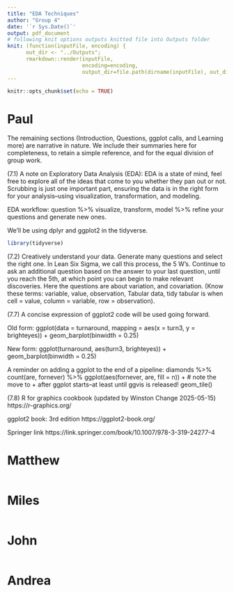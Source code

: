 ```yaml
---
title: "EDA Techniques"
author: "Group 4"
date: '`r Sys.Date()`'
output: pdf_document
# following knit options outputs knitted file into Outputs folder
knit: (function(inputFile, encoding) {
      out_dir <- "../Outputs";
      rmarkdown::render(inputFile,
                        encoding=encoding,
                        output_dir=file.path(dirname(inputFile), out_dir))})
---
```


```r
knitr::opts_chunk$set(echo = TRUE)
```

# Paul

The remaining sections (Introduction, Questions, ggplot calls, and Learning more) are narrative in nature. We include their summaries here for completeness, to retain a simple reference, and for the equal division of group work.

(7.1) A note on Exploratory Data Analysis (EDA): EDA is a state of mind, feel free to explore all of the ideas that come to you whether they pan out or not. Scrubbing is just one important part, ensuring the data is in the right form for your analysis--using visualization, transformation, and modeling.

EDA workflow: question %>% visualize, transform, model %>% refine your questions and generate new ones.

We'll be using dplyr and ggplot2 in the tidyverse.
```r
library(tidyverse)
```

(7.2) Creatively understand your data. Generate many questions and select the right one. In Lean Six Sigma, we call this process, the 5 W's. Continue to ask an additional question based on the answer to your last question, until you reach the 5th, at which point you can begin to make relevant discoveries. Here the questions are about variation, and covariation. (Know these terms: variable, value, observation, Tabular data, tidy tabular is when cell = value, column = variable, row = observation).

(7.7) A concise expression of ggplot2 code will be used going forward.

Old form:
ggplot(data = turnaround, mapping = aes(x = turn3, y = brighteyes)) + 
  geom_barplot(binwidth = 0.25)
  
New form:
ggplot(turnaround, aes(turn3, brighteyes)) + 
  geom_barplot(binwidth = 0.25)

A reminder on adding a ggplot to the end of a pipeline:
diamonds %>% 
  count(are, fornever) %>% 
  ggplot(aes(fornever, are, fill = n)) + # note the move to + after ggplot starts--at least until ggvis is released!
    geom_tile()
    
(7.8)
R for graphics cookbook (updated by Winston Change 2025-05-15)
https://r-graphics.org/

ggplot2 book: 3rd edition
https://ggplot2-book.org/

Springer link
https://link.springer.com/book/10.1007/978-3-319-24277-4

# Matthew
```r

```


# Miles
```r

```


# John
```r

```


# Andrea
```r

```

